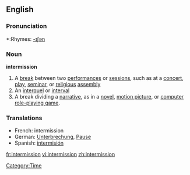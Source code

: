 ==English==

===Pronunciation===
*:Rhymes: [[Rhymes:English:-ɪʃən|-ɪʃən]]

===Noun===
'''intermission'''
#A [[break]] between two [[performance]]s or [[session]]s, such as at a [[concert]], [[play]], [[seminar]], or [[religious]] [[assembly]]
#An [[interquel]] or [[interval]]
#A break dividing a [[narrative]], as in a [[novel]], [[motion picture]], or [[computer]] [[role-playing game]].

===Translations===

* French: intermission
* German: [[Unterbrechung]], [[Pause]]
* Spanish: [[intermisión]]

[[Category:Time]]

[[fr:intermission]]
[[vi:intermission]]
[[zh:intermission]]